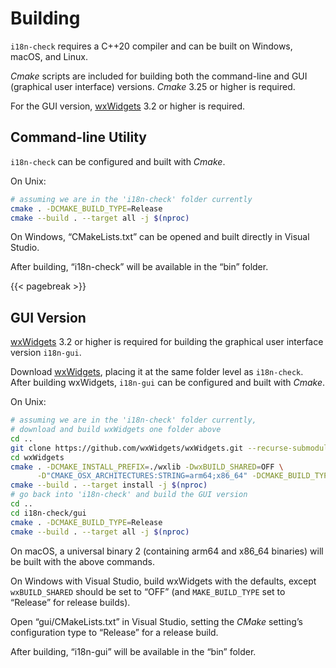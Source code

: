 # Building

`i18n-check` requires a C++20 compiler and can be built on Windows, macOS, and Linux.

*Cmake* scripts are included for building both the command-line and GUI (graphical user interface) versions. *Cmake* 3.25 or higher is required.

For the GUI version, [wxWidgets](https://github.com/wxWidgets/wxWidgets) 3.2 or higher is required.

## Command-line Utility

`i18n-check` can be configured and built with *Cmake*.

On Unix:

``` .bash
# assuming we are in the 'i18n-check' folder currently
cmake . -DCMAKE_BUILD_TYPE=Release
cmake --build . --target all -j $(nproc)
```

On Windows, "CMakeLists.txt" can be opened and built directly in Visual Studio.

After building, "i18n-check" will be available in the "bin" folder.

{{< pagebreak >}}

## GUI Version

[wxWidgets](https://github.com/wxWidgets/wxWidgets) 3.2 or higher is required for building the graphical user interface version `i18n-gui`.

Download [wxWidgets](https://github.com/wxWidgets/wxWidgets), placing it at the same folder level as `i18n-check`.
After building wxWidgets, `i18n-gui` can be configured and built with *Cmake*.

On Unix:

``` .bash
# assuming we are in the 'i18n-check' folder currently,
# download and build wxWidgets one folder above
cd ..
git clone https://github.com/wxWidgets/wxWidgets.git --recurse-submodules
cd wxWidgets
cmake . -DCMAKE_INSTALL_PREFIX=./wxlib -DwxBUILD_SHARED=OFF \
      -D"CMAKE_OSX_ARCHITECTURES:STRING=arm64;x86_64" -DCMAKE_BUILD_TYPE=Release
cmake --build . --target install -j $(nproc)
# go back into 'i18n-check' and build the GUI version
cd ..
cd i18n-check/gui
cmake . -DCMAKE_BUILD_TYPE=Release
cmake --build . --target all -j $(nproc)
```

::: {.callout-note}
On macOS, a universal binary 2 (containing arm64 and x86\_64 binaries) will be built with the above commands.
:::

On Windows with Visual Studio, build wxWidgets with the defaults, except `wxBUILD_SHARED` should be set to "OFF"
(and `MAKE_BUILD_TYPE` set to "Release" for release builds).

Open "gui/CMakeLists.txt" in Visual Studio, setting the *CMake* setting's configuration type to "Release" for a release build.

After building, "i18n-gui" will be available in the "bin" folder.
